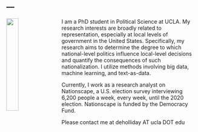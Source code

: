 ---
---

<link rel="stylesheet" href="styles.css" type="text/css">

<img src="images/derek_1.jpg" style="width:25%; margin-right: 20px" align="left">

I am a PhD student in Political Science at UCLA. My research interests are broadly related to representation, especially at local levels of government in the United States. Specifically, my research aims to determine the degree to which national-level politics influence local-level decisions and quantify the consequences of such nationalization. I utilize methods involving big data, machine learning, and text-as-data. 

Currently, I work as a research analyst on Nationscape, a U.S. election survey interviewing 6,200 people a week, every week, until the 2020 election. Nationscape is funded by the Democracy Fund.

Please contact me at deholliday AT ucla DOT edu